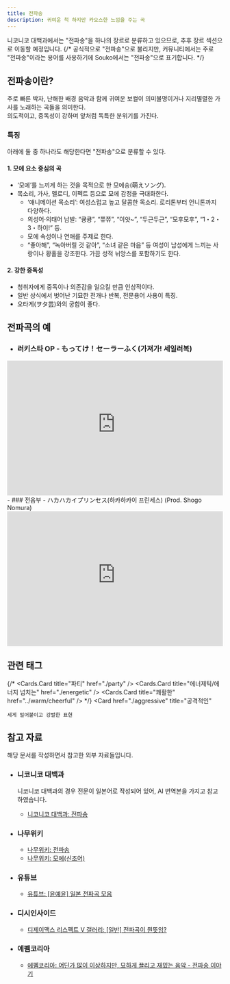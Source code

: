 ```yaml
---
title: 전파송
description: 귀여운 척 하지만 카오스한 느낌을 주는 곡
---
```


<Callout title="변경 예정" type="info">
  니코니코 대백과에서는 "전파송"을 하나의 장르로 분류하고 있으므로, 추후 장르 섹션으로 이동할 예정입니다.
</Callout>
{/* <Callout title="태그 용어에 대한 혼란 바로잡기" type="info">
  공식적으로 "전파송"으로 불리지만, 커뮤니티에서는 주로 "전파송"이라는 용어를 사용하기에 Souko에서는 "전파송"으로 표기합니다.
</Callout> */}

## 전파송이란?
주로 빠른 박자, 난해한 배경 음악과 함께 귀여운 보컬이 의미불명이거나 지리멸렬한 가사를 노래하는 곡들을 의미한다.  
의도적이고, 중독성이 강하며 앞처럼 독특한 분위기를 가진다.

### 특징
아래에 둘 중 하나라도 해당한다면 "전파송"으로 분류할 수 있다.
#### 1. 모에 요소 중심의 곡
- ‘모에’를 느끼게 하는 것을 목적으로 한 모에송(萌えソング).
- 목소리, 가사, 멜로디, 이펙트 등으로 모에 감정을 극대화한다.
    - ‘애니메이션 목소리’: 여성스럽고 높고 달콤한 목소리. 로리톤부터 언니톤까지 다양하다.
    - 의성어·의태어 남발: “큥큥”, “쮸쮸”, “이얏~”, “두근두근”, “모후모후”, “1・2・3・하이!” 등.
    - 모에 속성이나 연애를 주제로 한다.
    - “좋아해”, “녹아버릴 것 같아”, “소녀 같은 마음” 등 여성이 남성에게 느끼는 사랑이나 황홀을 강조한다.  가끔 성적 뉘앙스를 포함하기도 한다.
#### 2. 강한 중독성
- 청취자에게 중독이나 의존감을 일으킬 만큼 인상적이다.
- 일반 상식에서 벗어난 기묘한 전개나 반복, 전문용어 사용이 특징.
- 오타게(ヲタ芸)와의 궁합이 좋다.

## 전파곡의 예
- ### 러키스타 OP - もってけ！セーラーふく(가져가! 세일러복)
<iframe width="100%" height="315" src="https://www.youtube-nocookie.com/embed/Ga23ppxzfcg?si=SaUEHAa9gpp8WWrJ" title="YouTube video player" frameborder="0" allow="accelerometer; autoplay; clipboard-write; encrypted-media; gyroscope; picture-in-picture; web-share" referrerpolicy="strict-origin-when-cross-origin" allowfullscreen></iframe>
- ### 전음부 - ハカハカイプリンセス(하카하카이 프린세스) (Prod. Shogo Nomura)
<iframe width="100%" height="315" src="https://www.youtube-nocookie.com/embed/YUguyTvNyJM?si=9d_Kb5oeAR9XxpMv" title="YouTube video player" frameborder="0" allow="accelerometer; autoplay; clipboard-write; encrypted-media; gyroscope; picture-in-picture; web-share" referrerpolicy="strict-origin-when-cross-origin" allowfullscreen></iframe>

## 관련 태그
{/* <Cards>
  <Cards.Card title="파티" href="./party" />
  <Cards.Card title="에너제틱/에너지 넘치는" href="./energetic" />
  <Cards.Card title="쾌활한" href="../warm/cheerful" />
</Cards> */}
<Cards>
  <Card
    href="./aggressive"
    title="공격적인"
  >
    세게 밀어붙이고 강렬한 표현
  </Card>
</Cards>

## 참고 자료
해당 문서를 작성하면서 참고한 외부 자료들입니다.

- ### 니코니코 대백과
    니코니코 대백과의 경우 전문이 일본어로 작성되어 있어, AI 번역본을 가지고 참고하였습니다.  
    - [니코니코 대백과: 전파송](https://dic.nicovideo.jp/a/%E9%9B%BB%E6%B3%A2%E3%82%BD%E3%83%B3%E3%82%B0)

- ### 나무위키
    - [나무위키: 전파송](https://namu.wiki/w/%EC%A0%84%ED%8C%8C%EC%86%A1)
    - [나무위키: 모에(신조어)](https://namu.wiki/w/%EB%AA%A8%EC%97%90(%EC%8B%A0%EC%A1%B0%EC%96%B4))

- ### 유튜브
    - [유튜브: [윤예윤] 일본 전파곡 모음](https://www.youtube.com/watch?v=7EVcUAbVN58)

- ### 디시인사이드
    - [디제이맥스 리스펙트 V 갤러리:  [일반] 전파곡이 뭔뜻임?](https://gall.dcinside.com/mgallery/board/view/?id=djmaxrespect&no=49274)

- ### 에펨코리아
    - [에펨코리아: 어딘가 많이 이상하지만, 묘하게 끌리고 재밌는 음악 - 전파송 이야기](https://www.fmkorea.com/7937750933)
